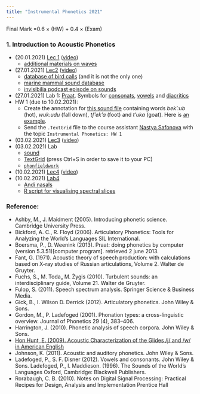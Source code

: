 ```yaml
---
title: "Instrumental Phonetics 2021"
---
```


Final Mark =0.6 $\times$ (HW) + 0.4 $\times$ (Exam)

### 1. Introduction to Acoustic Phonetics

* (20.01.2021)	[Lec 1](https://github.com/agricolamz/2021_HSE_m_Instrumental_phonetics/raw/master/docs/lec%201/21.01.16_Acoustic_Phonetics_lec_1.pdf) ([video](https://youtu.be/AD2KYpXlo4A))
    * [additional materials on waves](https://pudding.cool/2018/02/waveforms/) 
* (27.01.2021) [Lec2](https://github.com/agricolamz/2021_HSE_m_Instrumental_phonetics/raw/master/docs/2021.01.27_bioacoustics.pdf) ([video](https://youtu.be/NoZxQiu1fzs))
    * [database of bird calls](https://www.xeno-canto.org/) (and it is not the only one)
    * [marine mammal sound database](https://cis.whoi.edu/science/B/whalesounds/index.cfm)
    * [invisibilia podcast episode on sounds](https://www.npr.orgo/2020/03/25/821648089/the-last-sound)
* (27.01.2021)	Lab 1: [Praat](http://www.fon.hum.uva.nl/praat/). Symbols for [consonats](http://www.fon.hum.uva.nl/praat/manual/Phonetic_symbols__consonants_1.png), [vowels](http://www.fon.hum.uva.nl/praat/manual/Phonetic_symbols__vowels_1.png) and [diacritics](http://www.fon.hum.uva.nl/praat/manual/Phonetic_symbols__diacritics.html)
* HW 1 (due to 10.02.2021): 
    * Create the  annotation for [this sound file](https://github.com/agricolamz/2018_m_Instrumental_Phonetics/blob/master/docs/materials/andi_plosives.wav?raw=true) containing words *bek':ub* (hot), *wuk:udu* (fall down), *tʃ'ek'a* (foot) and *t'uka* (goat). Here is [an example](https://raw.githubusercontent.com/agricolamz/2018_m_Instrumental_Phonetics/master/docs/hw1.png).
    * Send the `.TextGrid` file to the course assistant [Nastya Safonova](mailto:nastya-saff@yandex.ru) with the topic `Instrumental Phonetics: HW 1`
* (03.02.2021) [Lec3](https://github.com/agricolamz/2021_HSE_m_Instrumental_phonetics/raw/master/docs/18.02.10_Vowels.pdf) ([video](https://youtu.be/zdTIzDHnwQo))
* (03.02.2021) Lab
    * [sound](https://goo.gl/IzpUyo)
    * [TextGrid](https://goo.gl/4tGthZ) (press Ctrl+S in order to save it to your PC)
    * [`phonfieldwork`](https://docs.ropensci.org/phonfieldwork/)

* (10.02.2021) [Lec4](https://github.com/agricolamz/2021_HSE_m_Instrumental_phonetics/raw/master/docs/lec%203/2020.03.06_Sonorants.pdf) ([video](https://youtu.be/Ff7c8SUOxws))
* (10.02.2021) [Lab4](https://github.com/agricolamz/2021_HSE_m_Instrumental_phonetics/raw/master/docs/18.02.17_Sonorants_sem_3.pdf)
    * [Andi nasals](https://goo.gl/5D9DNR)
    * [R script for visualising spectral slices](https://github.com/agricolamz/2021_HSE_m_Instrumental_phonetics/raw/master/scripts/visualise_spectral_slices.R)

### Reference:

* Ashby, M., J. Maidment (2005). Introducing phonetic science. Cambridge University Press.
* Bickford, A. C., R. Floyd (2006). Articulatory Phonetics: Tools for Analyzing the World’s Languages SIL International. 
* Boersma,  P.,  D.  Weenink  (2013). Praat:    doing  phonetics  by  computer  (version 5.3.51)[computer program]. retrieved 2 june 2013.
* Fant, G. (1971). Acoustic theory of speech production:  with calculations based on X-ray studies of Russian articulations, Volume 2.  Walter de Gruyter.
* Fuchs, S., M. Toda„ M. Żygis (2010). Turbulent sounds:  an interdisciplinary guide, Volume 21.  Walter de Gruyter.
* Fulop, S. (2011). Speech spectrum analysis.  Springer Science & Business Media.
* Gick, B., I. Wilson D. Derrick (2012). Articulatory phonetics. John Wiley & Sons.
* Gordon, M., P. Ladefoged (2001).  Phonation types: a cross-linguistic overview. Journal of Phonetics 29 (4), 383–406.
* Harrington, J. (2010). Phonetic analysis of speech corpora. John Wiley & Sons.
* [Hon Hunt, E. (2009). Acoustic Characterization of the Glides /j/ and /w/ in American English](https://dspace.mit.edu/bitstream/handle/1721.1/52797/547382338-MIT.pdf;sequence=2)
* Johnson, K. (2011). Acoustic and auditory phonetics. John Wiley & Sons.
* Ladefoged, P., S. F. Disner (2012). Vowels and consonants. John Wiley & Sons.
Ladefoged, P., I. Maddieson. (1996). The Sounds of the World’s Languages Oxford, Cambridge: Blackwell Publishers.
* Rorabaugh, C. B. (2010). Notes on Digital Signal Processing: Practical Recipes for Design, Analysis and Implementation Prentice Hall